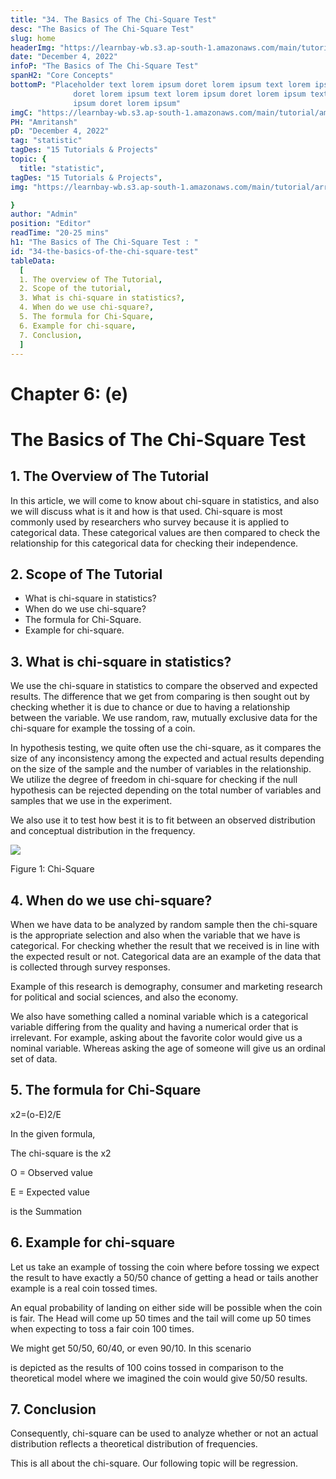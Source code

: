 ```yaml
---
title: "34. The Basics of The Chi-Square Test"
desc: "The Basics of The Chi-Square Test"
slug: home
headerImg: "https://learnbay-wb.s3.ap-south-1.amazonaws.com/main/tutorial/python.png"
date: "December 4, 2022"
infoP: "The Basics of The Chi-Square Test"
spanH2: "Core Concepts"
bottomP: "Placeholder text lorem ipsum doret lorem ipsum text lorem ipsum
              doret lorem ipsum text lorem ipsum doret lorem ipsum text lorem
              ipsum doret lorem ipsum"
imgC: "https://learnbay-wb.s3.ap-south-1.amazonaws.com/main/tutorial/amritansh.png"
PH: "Amritansh"
pD: "December 4, 2022"
tag: "statistic"
tagDes: "15 Tutorials & Projects"
topic: {
  title: "statistic",
tagDes: "15 Tutorials & Projects",
img: "https://learnbay-wb.s3.ap-south-1.amazonaws.com/main/tutorial/arrow.png"

}
author: "Admin"
position: "Editor"
readTime: "20-25 mins"
h1: "The Basics of The Chi-Square Test : "
id: "34-the-basics-of-the-chi-square-test"
tableData:
  [
  1. The overview of The Tutorial, 
  2. Scope of the tutorial,  
  3. What is chi-square in statistics?,  
  4. When do we use chi-square?, 
  5. The formula for Chi-Square, 
  6. Example for chi-square,
  7. Conclusion,
  ]
---
```


# **Chapter 6: (e)**


# **The Basics of The Chi-Square Test**


## 1. The Overview of The Tutorial

In this article, we will come to know about chi-square in statistics, and also we will discuss what is it and how is that used. Chi-square is most commonly used by researchers who survey because it is applied to categorical data. These categorical values are then compared to check the relationship for this categorical data for checking their independence.


## 2. Scope of The Tutorial



* What is chi-square in statistics?
* When do we use chi-square?  
* The formula for Chi-Square.
* Example for chi-square.


## 3. What is chi-square in statistics?

We use the chi-square in statistics to compare the observed and expected results. The difference that we get from comparing is then sought out by checking whether it is due to chance or due to having a relationship between the variable. We use random, raw, mutually exclusive data for the chi-square for example the tossing of a coin. 

 

In hypothesis testing, we quite often use the chi-square, as it compares the size of any inconsistency among the expected and actual results depending on the size of the sample and the number of variables in the relationship. We utilize the degree of freedom in chi-square for checking if the null hypothesis can be rejected depending on the total number of variables and samples that we use in the experiment. 

 

We also use it to test how best it is to fit between an observed distribution and conceptual distribution in the frequency.


<img src="https://learnbay-wb.s3.ap-south-1.amazonaws.com/main/tutorial/statistics/Chi+square+value+image.jpg"></img>


Figure 1: Chi-Square


## 4. When do we use chi-square?  

When we have data to be analyzed by random sample then the chi-square is the appropriate selection and also when the variable that we have is categorical. For checking whether the result that we received is in line with the expected result or not. Categorical data are an example of the data that is collected through survey responses.

 

Example of this research is demography, consumer and marketing research for political and social sciences, and also the economy.

 

We also have something called a nominal variable which is a categorical variable differing from the quality and having a numerical order that is irrelevant. For example, asking about the favorite color would give us a nominal variable. Whereas asking the age of someone will give us an ordinal set of data. 


## 5. The formula for Chi-Square

x2=(o-E)2/E

In the given formula,

The chi-square is the x2

O = Observed value

E = Expected value

is the Summation


## 6. Example for chi-square

Let us take an example of tossing the coin where before tossing we expect the result to have exactly a 50/50 chance of getting a head or tails another example is a real coin tossed times. 

 

An equal probability of landing on either side will be possible when the coin is fair. The Head will come up 50 times and the tail will come up 50 times when expecting to toss a fair coin 100 times.

           

We might get 50/50, 60/40, or even 90/10. In this scenario 


is depicted as the results of 100 coins tossed in comparison to the theoretical model where we imagined the coin would give 50/50 results.


## 7. Conclusion

Consequently, chi-square can be used to analyze whether or not an actual distribution reflects a theoretical distribution of frequencies.

This is all about the chi-square. Our following topic will be regression.
